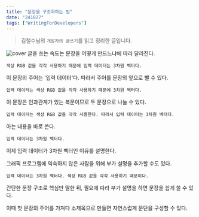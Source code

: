 ```yaml
---
title: "문장을 구조화하는 법"
date: "241027"
tags: ["WritingForDevelopers"]
---
```


> 김철수님의 `개발자의 글쓰기`를 읽고 정리한 글입니다.

<img
  src="https://xwlzsjptceqwklguvvfz.supabase.co/storage/v1/object/sign/daylog/daylog-241027.webp?token=eyJhbGciOiJIUzI1NiIsInR5cCI6IkpXVCJ9.eyJ1cmwiOiJkYXlsb2cvZGF5bG9nLTI0MTAyNy53ZWJwIiwiaWF0IjoxNzMwNDQxODAxLCJleHAiOjQ4ODQwNDE4MDF9.RXFDor8cB7nZTx3u7tatD1r7bfJ3zI74EXU9uDs_P0E&t=2024-11-01T06%3A16%3A41.746Z"
  width={400}
  alt="cover"
/>
글을 쓰는 속도는 문장을 어떻게 만드느냐에 따라 달라진다.

```
색상 RGB 값을 각각 사용하기 때문에 입력 데이터는 3차원 벡터다.
```

이 문장의 주어는 '입력 데이터'다. 따라서 주어를 문장의 앞으로 뺄 수 있다.

```
입력 데이터는 색상 RGB 값을 각각 사용하기 때문에 3차원 벡터다.
```

이 문장은 인과관계가 있는 복문이므로 두 문장으로 나눌 수 있다.

```
입력 데이터는 색상 RGB 값을 각각 사용한다. 따라서 입력 데이터는 3차원 벡터다.
```

아는 내용을 바로 쓴다.

```
입력 데이터는 3차원 벡터다.
```

이제 입력 데이터가 3차원 벡터인 이유를 설명한다.

그래픽 프로그램에 익숙하지 않은 사람을 위해 부가 설명을 추가할 수도 있다.

```
입력 데이터는 3차원 벡터다. 색상 RGB 값을 각각 사용하기 때문이다.
```

간단한 문장 구조로 핵심만 말한 뒤, 필요에 따라 부가 설명을 하면 문장을 쉽게 쓸 수 있다.

이때 첫 문장의 주어를 가져다 소제목으로 만들면 자연스럽게 문단을 구성할 수 있다.

